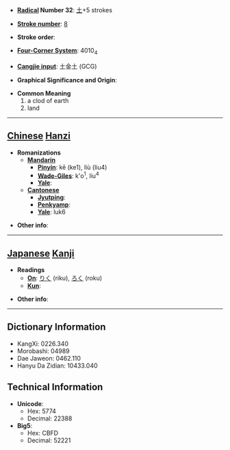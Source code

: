 * '''[[Wiktionary:Chinese radical index| Radical]] Number 32''': [[Wiktionary:Chinese radical index 土|土]]+5 strokes

* '''[[Wiktionary:Chinese total strokes index|Stroke number]]''': [[Wiktionary:Chinese total strokes index 8|8]]

* '''Stroke order''': 

* '''[[Wiktionary:Chinese four corner index|Four-Corner System]]''': 4010<sub>4</sub>

* '''[[Wiktionary:Chinese Cangjie index|Cangjie input]]''': 土金土 (GCG)

* '''Graphical Significance and Origin''': 

* '''Common Meaning'''
*#a clod of earth
*# land


----

== [[Chinese]] [[Hanzi]] ==

* '''Romanizations'''
** '''[[Mandarin]]'''
*** '''[[Pinyin]]''': kē (ke1), liù (liu4)
*** '''[[Wade-Giles]]''': k'o<sup>1</sup>, liu<sup>4</sup>
*** '''[[Yale]]''': 
** '''[[Cantonese]]'''
*** '''[[Jyutping]]''':
*** '''[[Penkyamp]]''': 
*** '''[[Yale]]''': luk6

* '''Other info''': 

----

== [[Japanese]] [[Kanji]] ==

* '''Readings'''
** '''[[On]]''': [[りく]] (riku), [[ろく]] (roku)
** '''[[Kun]]''': 

* '''Other info''':  

----

== Dictionary Information ==

* KangXi: 0226.340
* Morobashi: 04989
* Dae Jaweon: 0462.110
* Hanyu Da Zidian: 10433.040

== Technical Information ==

* '''Unicode''':
** Hex: 5774
** Decimal: 22388
* '''Big5''':
** Hex: CBFD
** Decimal: 52221